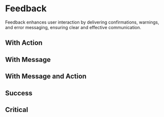 

<Meta title="Feedback/Feedback" component={Feedback} />

# Feedback

Feedback enhances user interaction by delivering confirmations, warnings, and error messaging, ensuring clear and effective communication.

<Canvas withToolbar>
    <Story story={stories.Default} name="Default" />
</Canvas>

<ArgsTable story="Default" />

## With Action

<Canvas>
    <Story story={stories.WithAction} />
</Canvas>

## With Message

<Canvas>
    <Story story={stories.WithMessage} />
</Canvas>

## With Message and Action

<Canvas>
    <Story story={stories.WithMessageAction} />
</Canvas>

## Success

<Canvas>
    <Story story={stories.Success} />
</Canvas>

## Critical

<Canvas>
    <Story story={stories.Critical} />
</Canvas>
